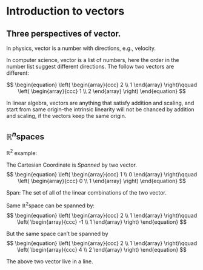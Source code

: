 # Introduction to vectors

## Three perspectives of vector. 

In physics, vector is a number with directions, e.g., velocity. 

In computer science, vector is a list of numbers, here the order in the number list suggest different directions. The follow two vectors are different: 

$$
\begin{equation}
\left( \begin{array}{ccc}
2 \\
1 \end{array} \right)\qquad
\left( \begin{array}{ccc}
1 \\
2 \end{array} \right)
\end{equation}
$$

In linear algebra, vectors are anything that satisfy addition and scaling, and start from same origin--the intrinsic linearity will not be chanced by addition and scaling, if the vectors keep the same origin. 

## $\mathbb{R}^n$spaces

$\mathbb{R}^2$ example: 

The Cartesian Coordinate is *Spanned* by two vector. 
$$
\begin{equation}
\left( \begin{array}{ccc}
1 \\
0 \end{array} \right)\qquad
\left( \begin{array}{ccc}
0 \\
1 \end{array} \right)
\end{equation}
$$

Span: The set of all of the linear combinations of the two vector. 

Same $\mathbb{R}^2$space can be spanned by:
$$
\begin{equation}
\left( \begin{array}{ccc}
2 \\
1 \end{array} \right)\qquad
\left( \begin{array}{ccc}
-1 \\
1 \end{array} \right)
\end{equation}
$$

But the same space can't be spanned by
$$
\begin{equation}
\left( \begin{array}{ccc}
2 \\
1 \end{array} \right)\qquad
\left( \begin{array}{ccc}
4 \\
2 \end{array} \right)
\end{equation}
$$

The above two vector live in a line. 